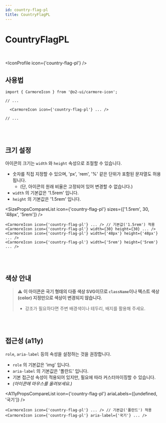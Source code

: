 ```yaml
---
id: country-flag-pl
title: CountryFlagPL
---
```




# CountryFlagPL

<br />

<IconProfile icon={'country-flag-pl'} />

## 사용법

```tsx
import { CarmoreIcon } from '@o2-ui/carmore-icon';

// ...

  <CarmoreIcon icon={'country-flag-pl'} ... />

// ...
```

<br />
<br />

## 크기 설정

아이콘의 크기는 `width` 와 `height` 속성으로 조절할 수 있습니다.

- 숫자를 직접 지정할 수 있으며, 'px', 'rem', '%' 같은 단위가 포함된 문자열도 허용됩니다.
  - (단, 아이콘의 원래 비율은 고정되어 있어 변경할 수 없습니다.)
- `width` 의 기본값은 '1.5rem' 입니다.
- `height` 의 기본값은 '1.5rem' 입니다.

<SizePropsCompareList icon={'country-flag-pl'} sizes={['1.5rem', 30, '48px', '5rem']} />

```tsx
<CarmoreIcon icon={'country-flag-pl'} ... /> // 기본값('1.5rem') 적용
<CarmoreIcon icon={'country-flag-pl'} width={30} height={30} ... />
<CarmoreIcon icon={'country-flag-pl'} width={'48px'} height={'48px'} ... />
<CarmoreIcon icon={'country-flag-pl'} width={'5rem'} height={'5rem'} ... />
```

<br />
<br />

## 색상 안내

> ⚠️ <b>이 아이콘은 국기 형태의 다중 색상 SVG이므로 `className`이나 텍스트 색상(color) 지정만으로 색상이 변경되지 않습니다. </b>
>
> - 강조가 필요하다면 주변 배경색이나 테두리, 배지를 활용해 주세요.

<br />
<br />

## 접근성 (a11y)

`role`, `aria-label` 등의 속성을 설정하는 것을 권장합니다.

- `role` 의 기본값은 'img' 입니다.
- `aria-label` 의 기본값은 '폴란드' 입니다.
- 기본 접근성 속성이 적용되어 있지만, 필요에 따라 커스터마이징할 수 있습니다.
- _(아이콘에 마우스를 올려보세요.)_

<A11yPropsCompareList icon={'country-flag-pl'} ariaLabels={[undefined, '국기']} />

```tsx
<CarmoreIcon icon={'country-flag-pl'} ... /> // 기본값('폴란드') 적용
<CarmoreIcon icon={'country-flag-pl'} aria-label={'국기'} ... />
```
